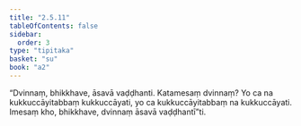 ```yaml
---
title: "2.5.11"
tableOfContents: false
sidebar:
  order: 3
type: "tipitaka"
basket: "su"
book: "a2"
---
```



<DynamicBreadcrumb />

<Division number="109" book="a2" bookNo="15" page="84">

<Paragraph number="192" book="a2">
“Dvinnaṃ, bhikkhave, āsavā vaḍḍhanti. Katamesaṃ dvinnaṃ? Yo ca na kukkuccāyitabbaṃ kukkuccāyati, yo ca kukkuccāyitabbaṃ na kukkuccāyati. Imesaṃ kho, bhikkhave, dvinnaṃ āsavā vaḍḍhantī”ti.
</Paragraph>
</Division>